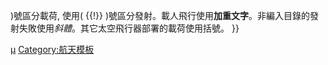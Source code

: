 {{Navbox
|bodyclass=hlist

|name = 2011年軌道發射任務
|title = {{LaunchesByYear header|2011}}
|state = <noinclude>
show
</noinclude><includeonly>autocollapse</includeonly>

|list1 = 
* [[Elektro-L No.1]]
* [[USA-224]]
* [[Kounotori 2]]
* [[进步M-09M]] ([[Kedr]])
* [[宇宙2470]]
* [[USA-225]]
* [[约翰内斯·开普勒号自动运载飞船|约翰内斯·开普勒号]]
* '''[[STS-133]]''' ([[列奥纳多号永久性多功能舱|列奥纳多号]])
* [[宇宙2471]]
* ''[[辉煌号卫星|辉煌号]]''
* ''[[Explorer-1 Prime|Explorer-1 <nowiki>[Prime]</nowiki>]]''
* ''[[KySat-1]]''
* ''[[Hermes (satellite)|Hermes]]''
* [[USA-226]]
* [[USA-227]]
* '''[[联盟TMA-21]]'''
* [[北斗卫星导航系统|北斗二号-IGSO3]]
* [[USA-229]]
* [[Resourcesat-2]]
* [[YouthSat]]
* [[X-Sat]]
* [[Yahsat 1A]]
* [[New Dawn (satellite)|New Dawn]]
* [[进步M-10M]]
* [[Meridian 4]]
* [[USA-230]]
* '''[[STS-134]]''' ([[阿尔法磁谱仪|AMS-2]]
* [[ExPRESS Logistics Carrier|ELC-3]])
* [[Telstar 14R]]
* [[中新二號]]
* [[GSAT-8]]
* '''[[联盟TMA-02M]]'''
* [[SAC-D]]
* [[Rasad 1]]
* [[中星10号]]
* [[进步M-11M]]
* [[宇宙2472]]
* [[USA-231]]
* [[实践十一号|实践十一号03星]]
* '''[[STS-135]]''' ([[Raffaello MPLM|Raffaello]]
* [[PSSC-2]])
* [[天链一号02星]]
* [[Globalstar M083]]
* [[Globalstar M088]]
* [[Globalstar M091]]
* [[Globalstar M085]]
* [[Globalstar M081]]
* [[Globalstar M089]]
* [[GSAT-12]]
* [[SES-3]]
* [[KazSat-2]]
* [[USA-232]]
* [[Spektr-R]]
* [[北斗卫星导航系统|北斗二号-IGSO4]]
* [[实践十一号|实践十一号02星]]
* [[朱诺号]]
* [[Astra 1N]]
* [[BSAT-3c/JCSAT-110R]]
* [[Paksat-1R]]
* [[海洋二号卫星|海洋二号A]]
* [[Sich 2]]
* [[NigeriaSat-2]]
* [[NigeriaSat-X]]
* [[RASAT]]
* [[EDUSAT]]
* [[AprizeSat-5]]
* [[AprizeSat-6]]
* [[BPA-2]]
* [[Ekspress-AM4]] 
* ''[[实践十一号|实践十一号04星]]''
* ''[[进步M-12M]]''
* [[重力回溯及內部結構實驗室|GRAIL-A]]
* [[重力回溯及內部結構實驗室|GRAIL-B]]
* [[中星1A]]
* [[宇宙2473]]
* [[Arabsat 5C]]
* [[SES-2]]
* [[IGS Optical 4]]
* [[Atlantic Bird 7]]
* [[TacSat-4]]
* [[天宫一号]]
* [[QuetzSat 1]]
* [[宇宙2474]]
* [[国际通信卫星18]]
* [[欧洲通信卫星W3C]]
* [[Megha-Tropiques]]
* [[SRMSAT]]
* [[VesselSat-1]]
* [[Jugnu (satellite)|Jugnu]]
* [[ViaSat-1]]
* [[Thijs (satellite)|Thijs]]
* [[伽利略定位系統|Natalia]]
* [[索米国家极地轨道伙伴卫星|NPP]]
* [[E1P-U2]]
* [[RAX-2]]
* [[M-Cubed]]
* [[DICE-1]]
* [[DICE-2]]
* [[AubieSat-1]]
* [[进步M-13M]] ([[Chibis-M]])
* [[神舟八号]]
* [[宇宙2475]]
* [[宇宙2476]]
* [[宇宙2477]]
* [[福布斯－土壤]]
* [[萤火一号]]
* [[尖兵系列卫星|遥感卫星十二号]]
* [[天巡一号]]
* '''[[联盟TMA-22]]'''
* [[试验卫星四号]]
* [[创新一号03星]]
* [[亚星7号]]
* [[火星科学实验室]] ([[好奇號]])
* [[宇宙2478]]
* [[尖兵系列卫星|遥感卫星十三号]]
* [[北斗卫星导航系统|北斗二号-IGSO5]]
* [[Amos-5]]
* [[Luch 5A]]
* [[IGS Radar 3]]
* [[Pleiades (satellite)|Pléiades-HR 1A]]
* [[SSOT (satellite)|SSOT]]
* [[ELISA 1]]
* [[ELISA 2]]
* [[ELISA 3]]
* [[ELISA 4]]
* [[尼星1R]]
* '''[[联盟TMA-03M]]'''
* [[资源一号卫星|资源一号02C星]]
*  ''[[Meridian 5]]''
* [[Globalstar M080]]
* [[Globalstar M082]]
* [[Globalstar M084]]
* [[Globalstar M086]]
* [[Globalstar M090]]
* [[Globalstar M092]]

|below = 使用({{,}})號區分載荷, 使用( {{!}} )號區分發射。載人飛行使用'''加重文字'''。非編入目錄的發射失敗使用''斜體''。其它太空飛行器部署的載荷使用括號。 
}}<noinclude>
{{Documentation}}
[[Category:2011 in spaceflight|μ]]
[[Category:航天模板]]
</noinclude>